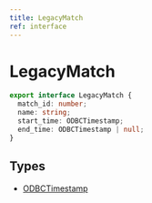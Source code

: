 ```yaml
---
title: LegacyMatch
ref: interface
---
```


# LegacyMatch

```ts
export interface LegacyMatch {
  match_id: number;
  name: string;
  start_time: ODBCTimestamp;
  end_time: ODBCTimestamp | null;
}
```

## Types

- [ODBCTimestamp](/references/odbc-timestamp)

